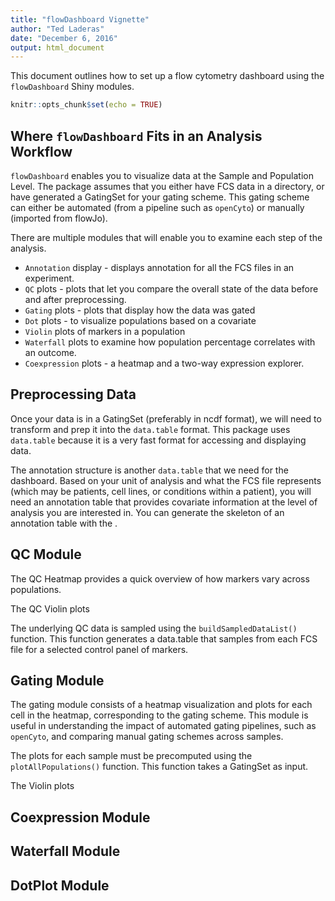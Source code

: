 ```yaml
---
title: "flowDashboard Vignette"
author: "Ted Laderas"
date: "December 6, 2016"
output: html_document
---
```


This document outlines how to set up a flow cytometry dashboard using the `flowDashboard` Shiny modules.

```r
knitr::opts_chunk$set(echo = TRUE)
```

## Where `flowDashboard` Fits in an Analysis Workflow

`flowDashboard` enables you to visualize data at the Sample and Population Level. The package assumes that you either have FCS data in a directory, or have generated a GatingSet for your gating scheme. This gating scheme can either be automated (from a pipeline such as `openCyto`) or manually (imported from flowJo). 

There are multiple modules that will enable you to examine each step of the analysis. 

  - `Annotation` display - displays annotation for all the FCS files in an experiment.
  - `QC` plots - plots that let you compare the overall state of the data before and after preprocessing.
  - `Gating` plots - plots that display how the data was gated
  - `Dot` plots - to visualize populations based on a covariate
  - `Violin` plots of markers in a population
  - `Waterfall` plots to examine how population percentage correlates with an outcome.
  - `Coexpression` plots - a heatmap and a two-way expression explorer.

## Preprocessing Data

Once your data is in a GatingSet (preferably in ncdf format), we will need to transform and prep it into the `data.table` format. This package uses `data.table` because it is a very fast format for accessing and displaying data.

The annotation structure is another `data.table` that we need for the dashboard. Based on your unit of analysis and what the FCS file represents (which may be patients, cell lines, or conditions within a patient), you will need an annotation table that provides covariate information at the level of analysis you are interested in. You can generate the skeleton of an annotation table with the .

## QC Module

The QC Heatmap provides a quick overview of how markers vary across populations. 

The QC Violin plots 

The underlying QC data is sampled using the `buildSampledDataList()` function. This function generates a data.table that samples from each FCS file for a selected control panel of markers.

## Gating Module

The gating module consists of a heatmap visualization and plots for each cell in the heatmap, corresponding to the gating scheme. This module is useful in understanding the impact of automated gating pipelines, such as `openCyto`, and comparing manual gating schemes across samples. 

The plots for each sample must be precomputed using the `plotAllPopulations()` function. This function takes a GatingSet as input.

The Violin plots 

## Coexpression Module

## Waterfall Module

## DotPlot Module


